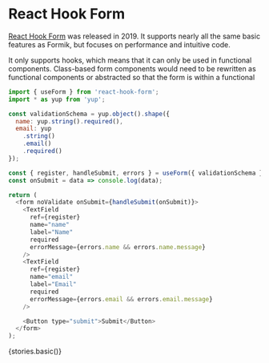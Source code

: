 

<Meta title="Development/Form Management/React Hook Form" />

# React Hook Form

[React Hook Form](https://react-hook-form.com/) was released in 2019. It supports nearly all the same basic features as Formik, but focuses on performance and intuitive code.

It only supports hooks, which means that it can only be used in functional components. Class-based form components would need to be rewritten as functional components or abstracted so that the form is within a functional

```js
import { useForm } from 'react-hook-form';
import * as yup from 'yup';

const validationSchema = yup.object().shape({
  name: yup.string().required(),
  email: yup
    .string()
    .email()
    .required()
});

const { register, handleSubmit, errors } = useForm({ validationSchema });
const onSubmit = data => console.log(data);

return (
  <form noValidate onSubmit={handleSubmit(onSubmit)}>
    <TextField
      ref={register}
      name="name"
      label="Name"
      required
      errorMessage={errors.name && errors.name.message}
    />
    <TextField
      ref={register}
      name="email"
      label="Email"
      required
      errorMessage={errors.email && errors.email.message}
    />

    <Button type="submit">Submit</Button>
  </form>
);
```

<Story name="basic">{stories.basic()}</Story>
